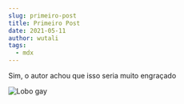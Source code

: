 ```yaml
---
slug: primeiro-post
title: Primeiro Post
date: 2021-05-11
author: wutali
tags:
  - mdx
---
```

Sim, o autor achou que isso seria muito engraçado

![Lobo gay](/images/e0uiqn7wqaktwbf.png "Dois Lobos")